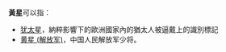 '''黃星'''可以指：
* [[犹太星|犹太星]]，納粹影響下的歐洲國家內的猶太人被逼戴上的識別標記
* [[黄星_(解放军)|黄星 (解放军)]]，中国人民解放军少将。 

{{disambig}}